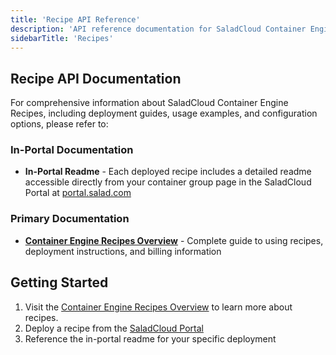 ```yaml
---
title: 'Recipe API Reference'
description: 'API reference documentation for SaladCloud Container Engine Recipes.'
sidebarTitle: 'Recipes'
---
```


## Recipe API Documentation

For comprehensive information about SaladCloud Container Engine Recipes, including deployment guides, usage examples,
and configuration options, please refer to:

### In-Portal Documentation

- **In-Portal Readme** - Each deployed recipe includes a detailed readme accessible directly from your container group
  page in the SaladCloud Portal at [portal.salad.com](https://portal.salad.com)

### Primary Documentation

- **[Container Engine Recipes Overview](/products/recipes/overview)** - Complete guide to using recipes, deployment
  instructions, and billing information

## Getting Started

1. Visit the [Container Engine Recipes Overview](/products/recipes/overview) to learn more about recipes.
2. Deploy a recipe from the [SaladCloud Portal](https://portal.salad.com)
3. Reference the in-portal readme for your specific deployment
